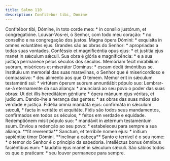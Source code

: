 ```yaml
---
title: Salmo 110
description: Confitebor tibi, Domine
---
```


<div class="side-by-side not-content">
  <span class="text-justify">
    Confitébor tibi, Dómine, in toto corde meo: * in consílio justórum, et
    congregatióne.
  </span>
  <span class="text-justify">
    Louvar-Vos-ei, ó Senhor, com todo meu coração: * no conselho e na
    congregação dos justos.
  </span>
  <span class="text-justify">
    Magna ópera Dómini: * exquisíta in omnes voluntátes ejus.
  </span>
  <span class="text-justify">
    Grandes são as obras do Senhor: * apropriadas a todas suas vontades.
  </span>
  <span class="text-justify">
    Conféssio et magnificéntia opus ejus: * et justítia ejus manet in sǽculum
    sǽculi.
  </span>
  <span class="text-justify">
    Sua obra é glória e magnificência: * e a sua justiça permanece pelos séculos
    dos séculos.
  </span>
  <span class="text-justify">
    Memóriam fecit mirabílium suórum, miséricors et miserátor Dóminus: * escam
    dedit timéntibus se.
  </span>
  <span class="text-justify">
    Instituiu um memorial das suas maravilhas, o Senhor que é misericordioso e
    compassivo: * deu alimento aos que O temem.
  </span>
  <span class="text-justify">
    Memor erit in sǽculum testaménti sui: * virtútem óperum suórum annuntiábit
    pópulo suo:
  </span>
  <span class="text-justify">
    Lembrar-se-á eternamente da sua aliança: * anunciará ao seu povo o poder das
    suas obras:
  </span>
  <span class="text-justify">
    Ut det illis hereditátem géntium: * ópera mánuum ejus véritas, et judícium.
  </span>
  <span class="text-justify">
    Dando-lhe a herança das gentes: * as obras das suas mãos são verdade e
    justiça.
  </span>
  <span class="text-justify">
    Fidélia ómnia mandáta ejus: confirmáta in sǽculum sǽculi, * facta in
    veritáte et æquitáte.
  </span>
  <span class="text-justify">
    Fiéis são todos seus mandamentos, confirmados em todos os séculos, * feitos
    em verdade e equidade.
  </span>
  <span class="text-justify">
    Redemptiónem misit pópulo suo: * mandávit in ætérnum testaméntum suum.
  </span>
  <span class="text-justify">
    Enviou a redenção ao seu povo: * estabeleceu para sempre a sua aliança.
  </span>
  <span class="text-justify">
    **fit reverentia** Sanctum, et terríbile nomen ejus: * inítium sapiéntiæ
    timor Dómini.
  </span>
  <span class="text-justify">
    **inclinar a cabeça** Santo e terrível é o seu nome: * o temor do Senhor é o
    princípio da sabedoria.
  </span>
  <span class="text-justify">
    Intelléctus bonus ómnibus faciéntibus eum: * laudátio ejus manet in sǽculum
    sǽculi.
  </span>
  <span class="text-justify">
    São sábios todos os que o praticam: * seu louvor permanece para sempre.
  </span>
</div>
